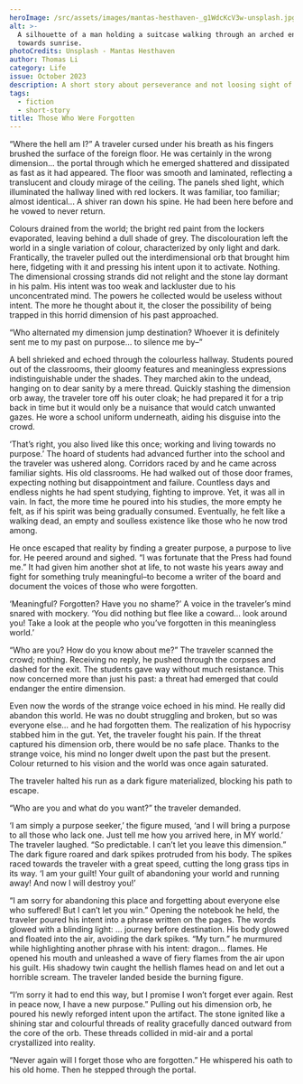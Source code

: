 ```yaml
---
heroImage: /src/assets/images/mantas-hesthaven-_g1WdcKcV3w-unsplash.jpg
alt: >-
  A silhouette of a man holding a suitcase walking through an arched entryway
  towards sunrise.
photoCredits: Unsplash - Mantas Hesthaven
author: Thomas Li
category: Life
issue: October 2023
description: A short story about perseverance and not loosing sight of one's goal.
tags:
  - fiction
  - short-story
title: Those Who Were Forgotten
---
```


“Where the hell am I?” A traveler cursed under his breath as his fingers brushed the surface of the foreign floor. He was certainly in the wrong dimension… the portal through which he emerged shattered and dissipated as fast as it had appeared. The floor was smooth and laminated, reflecting a translucent and cloudy mirage of the ceiling. The panels shed light, which illuminated the hallway lined with red lockers. It was familiar, too familiar; almost identical... A shiver ran down his spine. He had been here before and he vowed to never return.

&#x9;Colours drained from the world; the bright red paint from the lockers evaporated, leaving behind a dull shade of grey. The discolouration left the world in a single variation of colour, characterized by only light and dark. Frantically, the traveler pulled out the interdimensional orb that brought him here, fidgeting with it and pressing his intent upon it to activate. Nothing. The dimensional crossing strands did not relight and the stone lay dormant in his palm. His intent was too weak and lackluster due to his unconcentrated mind. The powers he collected would be useless without intent. The more he thought about it, the closer the possibility of being trapped in this horrid dimension of his past approached.

“Who alternated my dimension jump destination? Whoever it is definitely sent me to my past on purpose… to silence me by–”

A bell shrieked and echoed through the colourless hallway. Students poured out of the classrooms, their gloomy features and meaningless expressions indistinguishable under the shades. They marched akin to the undead, hanging on to dear sanity by a mere thread. Quickly stashing the dimension orb away, the traveler tore off his outer cloak; he had prepared it for a trip back in time but it would only be a nuisance that would catch unwanted gazes. He wore a school uniform underneath, aiding his disguise into the crowd.

‘That’s right, you also lived like this once; working and living towards no purpose.’ The hoard of students had advanced further into the school and the traveler was ushered along. Corridors raced by and he came across familiar sights. His old classrooms. He had walked out of those door frames, expecting nothing but disappointment and failure. Countless days and endless nights he had spent studying, fighting to improve. Yet, it was all in vain. In fact, the more time he poured into his studies, the more empty he felt, as if his spirit was being gradually consumed. Eventually, he felt like a walking dead, an empty and soulless existence like those who he now trod among.

&#x9;He once escaped that reality by finding a greater purpose, a purpose to live for. He peered around and sighed. “I was fortunate that the Press had found me.” It had given him another shot at life, to not waste his years away and fight for something truly meaningful–to become a writer of the board and document the voices of those who were forgotten.

&#x9;‘Meaningful? Forgotten? Have you no shame?’ A voice in the traveler’s mind snared with mockery. ‘You did nothing but flee like a coward… look around you! Take a look at the people who you’ve forgotten in this meaningless world.’

&#x9;“Who are you? How do you know about me?” The traveler scanned the crowd; nothing. Receiving no reply, he pushed through the corpses and dashed for the exit. The students gave way without much resistance. This now concerned more than just his past: a threat had emerged that could endanger the entire dimension.

Even now the words of the strange voice echoed in his mind. He really did abandon this world. He was no doubt struggling and broken, but so was everyone else… and he had forgotten them. The realization of his hypocrisy stabbed him in the gut. Yet, the traveler fought his pain. If the threat captured his dimension orb, there would be no safe place. Thanks to the strange voice, his mind no longer dwelt upon the past but the present. Colour returned to his vision and the world was once again saturated.

The traveler halted his run as a dark figure materialized, blocking his path to escape.

“Who are you and what do you want?” the traveler demanded.

‘I am simply a purpose seeker,’ the figure mused, ‘and I will bring a purpose to all those who lack one. Just tell me how you arrived here, in MY world.’ The traveler laughed. “So predictable. I can’t let you leave this dimension.” The dark figure roared and dark spikes protruded from his body. The spikes raced towards the traveler with a great speed, cutting the long grass tips in its way. ‘I am your guilt! Your guilt of abandoning your world and running away! And now I will destroy you!’

“I am sorry for abandoning this place and forgetting about everyone else who suffered! But I can’t let you win.” Opening the notebook he held, the traveler poured his intent into a phrase written on the pages. The words glowed with a blinding light: … journey before destination. His body glowed and floated into the air, avoiding the dark spikes. “My turn.” he murmured while highlighting another phrase with his intent: dragon… flames. He opened his mouth and unleashed a wave of fiery flames from the air upon his guilt. His shadowy twin caught the hellish flames head on and let out a horrible scream. The traveler landed beside the burning figure.

“I’m sorry it had to end this way, but I promise I won’t forget ever again. Rest in peace now, I have a new purpose.” Pulling out his dimension orb, he poured his newly reforged intent upon the artifact. The stone ignited like a shining star and colourful threads of reality gracefully danced outward from the core of the orb. These threads collided in mid-air and a portal crystallized into reality.

“Never again will I forget those who are forgotten.” He whispered his oath to his old home. Then he stepped through the portal.
